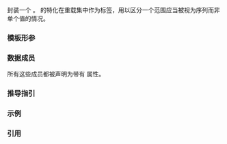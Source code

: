 {{cpp/ranges/title|elements_of}}
{{cpp/ranges/navbar}}

{{ddcl|header=ranges|since=c++23|1=
template&lt; ranges::range R, class Allocator = std::allocator&lt;std::byte&gt; &gt;
struct elements_of;
}}

封装一个 {{lconcept|range}}。{{tt|elements_of}} 的特化在重载集中作为标签，用以区分一个范围应当被视为序列而非单个值的情况。

===模板形参===
{{par begin}}
{{par|R|满足 {{lconcept|range}} 的类型}}
{{par|Allocator|满足{{named req|Allocator}}规定的分配器类型}}
{{par end}}

===数据成员===
{{dsc begin}}
{{dsc hitem|成员名字|定义}}
{{dsc mem obj|range|nolink=true|{{tt|R}} 类型的范围}}
{{dsc mem obj|allocator|nolink=true|{{tt|Allocator}} 类型的分配器。它带有为其自身进行值初始化的默认成员初始化式。}}
{{dsc end}}

所有这些成员都被声明为带有 {{attr|no_unique_address}} 属性。

===推导指引===
{{ddcl|since=c++23|1=
template&lt; class R, class Allocator = std::allocator&lt;std::byte&gt; &gt;
elements_of( R&amp;&amp;, Allocator = Allocator() ) -&gt; elements_of&lt;R&amp;&amp;, Allocator&gt;;
}}

===示例===
{{example
|code=
#include &lt;any&gt;
#include &lt;generator&gt;
#include &lt;iostream&gt;
#include &lt;ranges&gt;
#include &lt;string_view&gt;

template&lt;bool Elementwise&gt;
std::generator&lt;std::any&gt; gen(std::ranges::input_range auto&amp;&amp; r)
{
    if constexpr (Elementwise)
        co_yield std::ranges::elements_of(r); // 产出 r 的每个元素
    else
        co_yield r;                           // 产出 r 作为单个值
}

int main()
{
    auto test = std::string_view{"test"};

    for (std::any a : gen&lt;true&gt;(test))
        std::cout &lt;&lt; '[' &lt;&lt; std::any_cast&lt;char&gt;(a) &lt;&lt; "] ";
    std::cout &lt;&lt; '\n';

    for (std::any a : gen&lt;false&gt;(test))
        std::cout &lt;&lt; '[' &lt;&lt; std::any_cast&lt;std::string_view&gt;(a) &lt;&lt; "] ";
    std::cout &lt;&lt; '\n';
}
|output=
[t] [e] [s] [t] 
[test]
}}

===引用===
{{ref std c++23}}
{{ref std|title=Class template elements_of|id=range.elementsof|section=26.5.6}}
{{ref std end}}